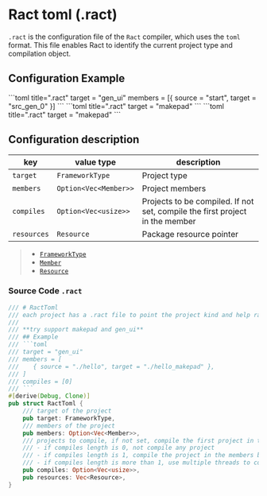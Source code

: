 
# Ract toml (.ract)

`.ract` is the configuration file of the `Ract` compiler, which uses the `toml` format. This file enables Ract to identify the current project type and compilation object.

## Configuration Example

<Tabs>
    <Tab label="GenUI">
        ```toml title=".ract"
        target = "gen_ui"
        members = [{ source = "start", target = "src_gen_0" }]
        ```
    </Tab>
    <Tab label="Makepad Project">
        ```toml title=".ract"
        target = "makepad"
        ```
    </Tab>
    <Tab label="Makepad Workspace">
        ```toml title=".ract"
        target = "makepad"
        ```
    </Tab>
</Tabs>

## Configuration description

| key        | value type            | description                                                                  |
| ---------- | --------------------- | ---------------------------------------------------------------------------- |
| `target`   | `FrameworkType`       | Project type                                                                 |
| `members`  | `Option<Vec<Member>>` | Project members                                                              |
| `compiles` | `Option<Vec<usize>>`  | Projects to be compiled. If not set, compile the first project in the member |
|`resources`|`Resource`|Package resource pointer|

> - [`FrameworkType`](/doc/config/types#frameworktype)
> - [`Member`](/doc/config/types#member)
> - [`Resource`](/doc/config/types#resources)

### Source Code `.ract`

````rust
/// # RactToml
/// each project has a .ract file to point the project kind and help ract to compile the project
///
/// **try support makepad and gen_ui**
/// ## Example
/// ```toml
/// target = "gen_ui"
/// members = [
///    { source = "./hello", target = "./hello_makepad" },
/// ]
/// compiles = [0]
/// ```
#[derive(Debug, Clone)]
pub struct RactToml {
    /// target of the project
    pub target: FrameworkType,
    /// members of the project
    pub members: Option<Vec<Member>>,
    /// projects to compile, if not set, compile the first project in the members
    /// - if compiles length is 0, not compile any project
    /// - if compiles length is 1, compile the project in the members by index
    /// - if compiles length is more than 1, use multiple threads to compile the projects
    pub compiles: Option<Vec<usize>>,
    pub resources: Vec<Resource>,
}
````
